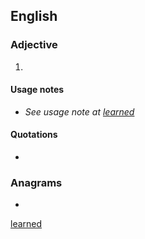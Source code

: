 {{also|learned}}
==English==

===Adjective===
{{en-adj}}

# {{lb|en|poetic}} {{alternative spelling of|en|learned}}

====Usage notes====
* ''See usage note at [[learned#Usage notes|learned]]''

====Quotations====
* {{seeCites|lang=en}}

===Anagrams===
* {{anagrams|en|a=adeelnr|Darleen|Darlene|Leander}}

[[Category:English terms spelled with È|learned]]